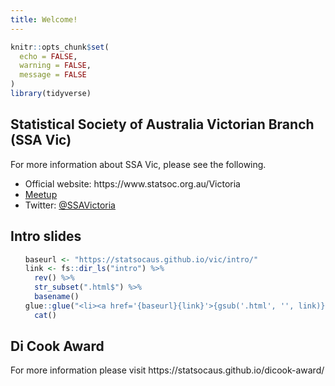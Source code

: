 ```yaml
---
title: Welcome!
---
```



```r
knitr::opts_chunk$set(
  echo = FALSE,
  warning = FALSE,
  message = FALSE
)
library(tidyverse)
```

## Statistical Society of Australia Victorian Branch (SSA Vic)


For more information about SSA Vic, please see the following.

* <i class="fas fa-globe"></i> Official website: https://www.statsoc.org.au/Victoria
* <i class="fab fa-meetup"></i> [Meetup](https://www.meetup.com/en-AU/Statistical-Society-of-Australia-Victorian-Branch/)
* <i class="fab fa-twitter"></i> Twitter: [@SSAVictoria](https://twitter.com/SSAVictoria)

## Intro slides

<ul>
```r
baseurl <- "https://statsocaus.github.io/vic/intro/"
link <- fs::dir_ls("intro") %>% 
  rev() %>% 
  str_subset(".html$") %>% 
  basename()
glue::glue("<li><a href='{baseurl}{link}'>{gsub('.html', '', link)}</a></li>") %>% 
  cat()
```
</ul>

## Di Cook Award

For more information please visit https://statsocaus.github.io/dicook-award/